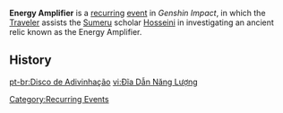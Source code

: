 {{Stub|Basic Gameplay overview}}
'''Energy Amplifier''' is a [[:Category:Recurring Events|recurring]] [[event]] in ''Genshin Impact'', in which the [[Traveler]] assists the [[Sumeru]] scholar [[Hosseini]] in investigating an ancient relic known as the Energy Amplifier.

==History==
{{Event History Table}}

[[Category:Recurring Events]]

[[pt-br:Disco de Adivinhação]]
[[vi:Đĩa Dẫn Năng Lượng]]